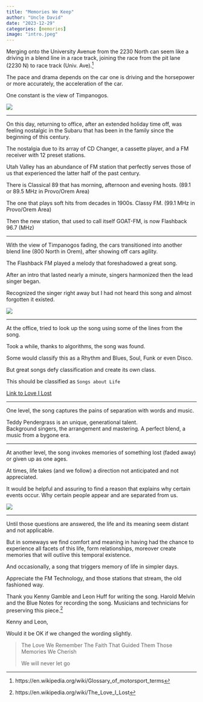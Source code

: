 ```yaml
---
title: "Memories We Keep"
author: "Uncle David"
date: "2023-12-29"
categories: [memories]
image: "intro.jpeg"
---
```


Merging onto the University Avenue from the 2230 North can seem like a driving in a blend line in a race track, joining the race from the pit lane (2230 N) to race track (Univ. Ave).^[https://en.wikipedia.org/wiki/Glossary_of_motorsport_terms]

The pace and drama depends on the car one is driving and the horsepower or more accurately, the acceleration of the car.

One constant is the view of Timpanogos.

![](main.jpeg)

------------------------------------------------------------------------

On this day, returning to office, after an extended holiday time off, was feeling nostalgic in the Subaru that has been in the family since the beginning of this century.

The nostalgia due to its array of CD Changer, a cassette player, and a FM receiver with 12 preset stations.

Utah Valley has an abundance of FM station that perfectly serves those of us that experienced the latter half of the past century.

There is Classical 89 that has morning, afternoon and evening hosts. (89.1 or 89.5 MHz in Provo/Orem Area)

The one that plays soft hits from decades in 1900s. Classy FM. (99.1 MHz in Provo/Orem Area)

Then the new station, that used to call itself GOAT-FM, is now Flashback 96.7 (MHz)

------------------------------------------------------------------------

With the view of Timpanogos fading, the cars transitioned into another blend line (800 North in Orem), after showing off cars agility.

The Flashback FM played a melody that foreshadowed a great song.

After an intro that lasted nearly a minute, singers harmonized then the lead singer began.

Recognized the singer right away but I had not heard this song and almost forgotten it existed.

![](main2.jpeg)

------------------------------------------------------------------------

At the office, tried to look up the song using some of the lines from the song.

Took a while, thanks to algorithms, the song was found.

Some would classify this as a Rhythm and Blues, Soul, Funk or even Disco.

But great songs defy classification and create its own class.

This should be classified as `Songs about Life`

[Link to Love I Lost](https://www.youtube.com/watch?v=b1UkbZebiXQ)

------------------------------------------------------------------------

One level, the song captures the pains of separation with words and music.

Teddy Pendergrass is an unique, generational talent.\
Background singers, the arrangement and mastering. A perfect blend, a music from a bygone era.

------------------------------------------------------------------------

At another level, the song invokes memories of something lost (faded away) or given up as one ages.

At times, life takes (and we follow) a direction not anticipated and not appreciated.

It would be helpful and assuring to find a reason that explains why certain events occur. Why certain people appear and are separated from us.

![](main3.jpeg)

------------------------------------------------------------------------

Until those questions are answered, the life and its meaning seem distant and not applicable.

But in someways we find comfort and meaning in having had the chance to experience all facets of this life, form relationships, moreover create memories that will outlive this temporal existence.

And occasionally, a song that triggers memory of life in simpler days.

Appreciate the FM Technology, and those stations that stream, the old fashioned way.

Thank you Kenny Gamble and Leon Huff for writing the song. Harold Melvin and the Blue Notes for recording the song. Musicians and technicians for preserving this piece.[^1]

[^1]: https://en.wikipedia.org/wiki/The_Love_I\_Lost

Kenny and Leon,

Would it be OK if we changed the wording slightly.

> The Love We Remember
> The Faith That Guided Them
> Those Memories We Cherish
>
> We will never let go

```{=html}
<script src="https://utteranc.es/client.js"
repo="https://github.com/spencerirvinereed/blogComment"
issue-term="pathname"
theme="github-light"
crossorigin="anonymous"
async>
</script>
```
